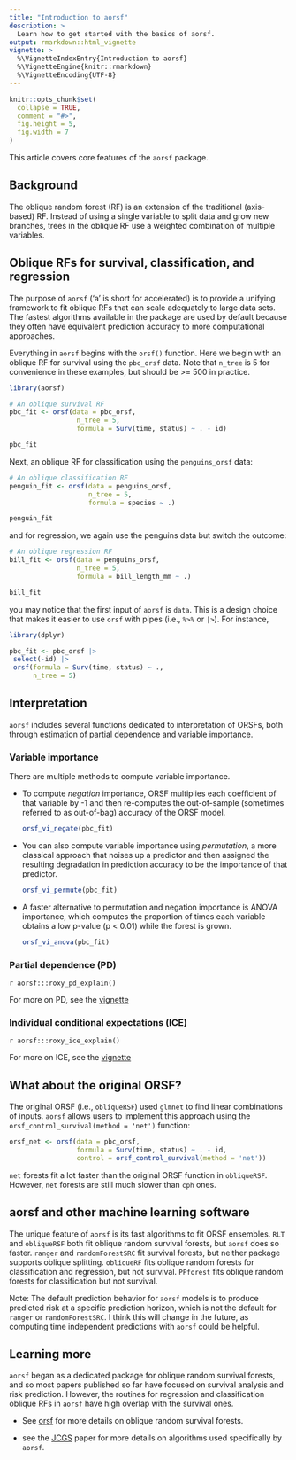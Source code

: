 ```yaml
---
title: "Introduction to aorsf"
description: >
  Learn how to get started with the basics of aorsf.
output: rmarkdown::html_vignette
vignette: >
  %\VignetteIndexEntry{Introduction to aorsf}
  %\VignetteEngine{knitr::rmarkdown}
  %\VignetteEncoding{UTF-8}
---
```


```r
knitr::opts_chunk$set(
  collapse = TRUE,
  comment = "#>",
  fig.height = 5, 
  fig.width = 7
)
```


This article covers core features of the `aorsf` package.

## Background

The oblique random forest (RF) is an extension of the traditional (axis-based) RF. Instead of using a single variable to split data and grow new branches, trees in the oblique RF use a weighted combination of multiple variables.  

## Oblique RFs for survival, classification, and regression

The purpose of `aorsf` ('a' is short for accelerated) is to provide a unifying framework to fit oblique RFs that can scale adequately to large data sets. The fastest algorithms available in the package are used by default because they often have equivalent prediction accuracy to more computational approaches.

Everything in `aorsf` begins with the `orsf()` function. Here we begin with an oblique RF for survival using the `pbc_orsf` data. Note that `n_tree` is 5 for convenience in these examples, but should be >= 500 in practice.

```r

library(aorsf)

# An oblique survival RF
pbc_fit <- orsf(data = pbc_orsf, 
                 n_tree = 5,
                 formula = Surv(time, status) ~ . - id)

pbc_fit

```

Next, an oblique RF for classification using the `penguins_orsf` data:

```r

# An oblique classification RF
penguin_fit <- orsf(data = penguins_orsf,
                    n_tree = 5, 
                    formula = species ~ .)

penguin_fit

```

and for regression, we again use the penguins data but switch the outcome:

```r

# An oblique regression RF
bill_fit <- orsf(data = penguins_orsf, 
                 n_tree = 5, 
                 formula = bill_length_mm ~ .)

bill_fit

```

you may notice that the first input of `aorsf` is `data`. This is a design choice that makes it easier to use `orsf` with pipes (i.e., `%>%` or `|>`). For instance,

```r

library(dplyr)

pbc_fit <- pbc_orsf |> 
 select(-id) |> 
 orsf(formula = Surv(time, status) ~ .,
      n_tree = 5)

```

## Interpretation

`aorsf` includes several functions dedicated to interpretation of ORSFs, both through estimation of partial dependence and variable importance.

### Variable importance

There are multiple methods to compute variable importance. 

- To compute *negation* importance, ORSF multiplies each coefficient of that variable by -1 and then re-computes the out-of-sample (sometimes referred to as out-of-bag) accuracy of the ORSF model. 

    ```r

    orsf_vi_negate(pbc_fit)

    ```

- You can also compute variable importance using *permutation*, a more classical approach that noises up a predictor and then assigned the resulting degradation in prediction accuracy to be the importance of that predictor.

    ```r
  
    orsf_vi_permute(pbc_fit)
  
    ```

- A faster alternative to permutation and negation importance is ANOVA importance, which computes the proportion of times each variable obtains a low p-value (p < 0.01) while the forest is grown.

    ```r
    
    orsf_vi_anova(pbc_fit)
    
    ```

### Partial dependence (PD) 

`r aorsf:::roxy_pd_explain()`

For more on PD, see the [vignette](https://docs.ropensci.org/aorsf/articles/pd.html)

### Individual conditional expectations (ICE)

`r aorsf:::roxy_ice_explain()`

For more on ICE, see the [vignette](https://docs.ropensci.org/aorsf/articles/pd.html#individual-conditional-expectations-ice)


## What about the original ORSF?

The original ORSF (i.e., `obliqueRSF`) used `glmnet` to find linear combinations of inputs. `aorsf` allows users to implement this approach using the `orsf_control_survival(method = 'net')` function: 

```r

orsf_net <- orsf(data = pbc_orsf, 
                 formula = Surv(time, status) ~ . - id, 
                 control = orsf_control_survival(method = 'net'))

```

`net` forests fit a lot faster than the original ORSF function in `obliqueRSF`. However, `net` forests are still much slower than `cph` ones.


## aorsf and other machine learning software

The unique feature of `aorsf` is its fast algorithms to fit ORSF ensembles. `RLT` and `obliqueRSF` both fit oblique random survival forests, but `aorsf` does so faster. `ranger` and `randomForestSRC` fit survival forests, but neither package supports oblique splitting. `obliqueRF` fits oblique random forests for classification and regression, but not survival. `PPforest` fits oblique random forests for classification but not survival. 

Note: The default prediction behavior for `aorsf` models is to produce predicted risk at a specific prediction horizon, which is not the default for `ranger`  or `randomForestSRC`. I think this will change in the future, as computing time independent predictions with `aorsf` could be helpful.

## Learning more

`aorsf` began as a dedicated package for oblique random survival forests, and so most papers published so far have focused on survival analysis and risk prediction. However, the routines for regression and classification oblique RFs in `aorsf` have high overlap with the survival ones.

- See [orsf](https://docs.ropensci.org/aorsf/reference/orsf.html) for more details on oblique random survival forests.

- see the [JCGS](https://doi.org/10.1080/10618600.2023.2231048) paper for more details on algorithms used specifically by `aorsf`.
